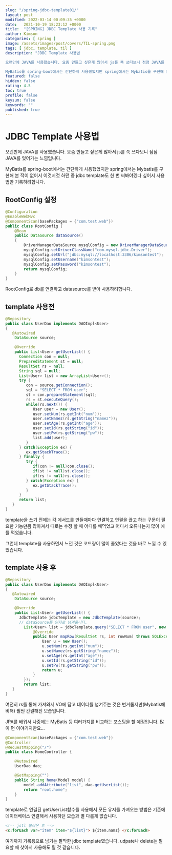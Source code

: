 ```yaml
---
slug: "/spring-jdbc-template01/"
layout: post
modified: 2022-03-14 00:09:35 +0000
date:   2021-10-19 18:23:12 +0000
title:  "[SPRING] JDBC Template 사용 기록"
author: Kimson
categories: [ spring ]
image: /assets/images/post/covers/TIL-spring.png
tags: [ jdbc, template, til ]
description: "JDBC Template 사용법

오랜만에 JAVA를 사용했습니다. 요즘 만들고 싶은게 많아서 js를 쭉 쓰다보니 점점 JAVA를 잊어가는 느낌입니다.

MyBatis를 spring-boot에서는 간단하게 사용했었지만 spring에서는 Mybatis를 구현해 본 적이 없어서 이것저것 하던 중 jdbc template도 한 번 써봐야겠다 싶어서 사용법만 기록하려합니다."
featured: false
hidden: false
rating: 4.5
toc: true
profile: false
keysum: false
keywords: ""
published: true
---
```


# JDBC Template 사용법

오랜만에 JAVA를 사용했습니다. 요즘 만들고 싶은게 많아서 js를 쭉 쓰다보니 점점 JAVA를 잊어가는 느낌입니다.

MyBatis를 spring-boot에서는 간단하게 사용했었지만 spring에서는 Mybatis를 구현해 본 적이 없어서 이것저것 하던 중 jdbc template도 한 번 써봐야겠다 싶어서 사용법만 기록하려합니다.

## RootConfig 설정

```java
@Configuration
@EnableWebMvc
@ComponentScan(basePackages = {"com.test.web"})
public class RootConfig {
	@Bean
	public DataSource dataSource()
	{
		DriverManagerDataSource mysqlConfig = new DriverManagerDataSource();
		mysqlConfig.setDriverClassName("com.mysql.jdbc.Driver");
		mysqlConfig.setUrl("jdbc:mysql://localhost:3306/kimsontest");
		mysqlConfig.setUsername("kimsontest");
		mysqlConfig.setPassword("kimsontest");
		return mysqlConfig;
	}
}
```

RootConfig로 db를 연결하고 datasource를 받아 사용하려합니다.

## template 사용전

```java
@Repository
public class UserDao implements DAOImpl<User>
{
   @Autowired
	DataSource source;

	@Override
	public List<User> getUserList() {
      Connection con = null;
      PreparedStatement st = null;
      ResultSet rs = null;
      String sql = null;
      List<User> list = new ArrayList<User>();
      try {
         con = source.getConnection();
         sql = "SELECT * FROM user";
         st = con.prepareStatement(sql);
         rs = st.executeQuery();
         while(rs.next()) {
            User user = new User();
            user.setNum(rs.getInt("num"));
            user.setNamez(rs.getString("namez"));
            user.setAge(rs.getInt("age"));
            user.setId(rs.getString("id"));
            user.setPw(rs.getString("pw"));
            list.add(user);
         }
      } catch(Exception ex) {
         ex.getStackTrace();
      } finally {
         try {
            if(con != null)con.close();
            if(st != null)st.close();
            if(rs != null)rs.close();
         } catch(Exception ex) {
            ex.getStackTrace();
         }
      }
      return list;
   }
}
```

template을 쓰기 전에는 각 메서드를 만들때마다 연결하고 연결을 끊고 하는 구문이 필요한 기능만큼 많아져서 때로는 수정 할 때 어디를 빼먹었고 어디서 오류나는지 많이 애를 먹었습니다.

그런데 template을 사용하면서 느낀 것은 코드량이 많이 줄었다는 것을 바로 느낄 수 있었습니다.

## template 사용 후

```java
@Repository
public class UserDao implements DAOImpl<User>
{
   @Autowired
	DataSource source;

	@Override
	public List<User> getUserList() {
      JdbcTemplate jdbcTemplate = new JdbcTemplate(source);
      // dataSource를 인자로 넘겨줍니다.
		List<User> list = jdbcTemplate.query("SELECT * FROM user", new Object[] {}, new RowMapper<User>() {
			@Override
			public User mapRow(ResultSet rs, int rowNum) throws SQLException {
				User u = new User();
				u.setNum(rs.getInt("num"));
				u.setNamez(rs.getString("namez"));
				u.setAge(rs.getInt("age"));
				u.setId(rs.getString("id"));
				u.setPw(rs.getString("pw"));
				return u;
			}
		});
		return list;
   }
}
```

여전히 rs를 통해 가져와서 VO에 담고 데이터를 넘겨주는 것은 번거롭지만(Mybatis에 비해) 훨씬 간결해진 모습입니다.

JPA를 배워서 나중에는 MyBatis 등 여러가지를 비교하는 포스팅을 할 예정입니다. 많이 먼 이야기지만요...

```java
@ComponentScan(basePackages = {"com.test.web"})
@Controller
@RequestMapping("/")
public class HomeController {

	@Autowired
	UserDao dao;

	@GetMapping("")
	public String home(Model model) {
		model.addAttribute("list", dao.getUserList());
		return "root.home";
	}
}
```

template로 연결된 getUserList함수를 사용해서 모든 유저를 가져오는 방법은 기존에 데이터베이스 연결해서 사용하던 모습과 별 다를게 없습니다.

```html
<!-- jstl 불러온 후 -->
<c:forEach var="item" item="${list}"> ${item.namz} </c:forEach>
```

여기까지 기록용으로 남기는 짤막한 jdbc template였습니다. udpate나 delete는 필요할 때 찾아서 사용해도 될 것 같습니다.
